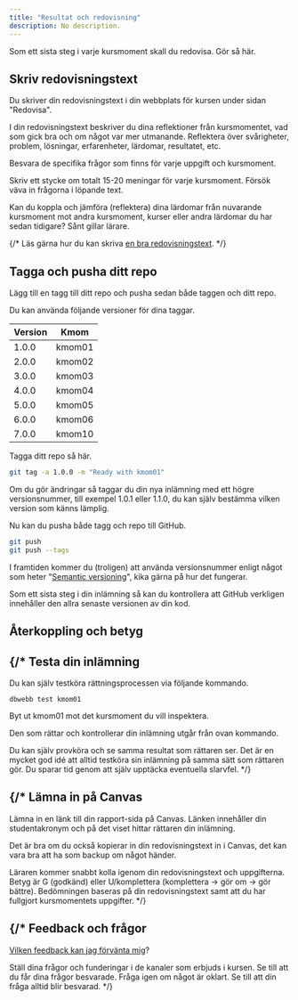 ```yaml
---
title: "Resultat och redovisning" 
description: No description.
---
```


Som ett sista steg i varje kursmoment skall du redovisa. Gör så här.



## Skriv redovisningstext

Du skriver din redovisningstext i din webbplats för kursen under sidan "Redovisa".

I din redovisningstext beskriver du dina reflektioner från kursmomentet, vad som gick bra och om något var mer utmanande. Reflektera över svårigheter, problem, lösningar, erfarenheter, lärdomar, resultatet, etc.

Besvara de specifika frågor som finns för varje uppgift och kursmoment.

Skriv ett stycke om totalt 15-20 meningar för varje kursmoment. Försök väva in frågorna i löpande text.

Kan du koppla och jämföra (reflektera) dina lärdomar från nuvarande kursmoment mot andra kursmoment, kurser eller andra lärdomar du har sedan tidigare? Sånt gillar lärare.

{/*
Läs gärna hur du kan skriva [en bra redovisningstext](kurser/faq/att-skriva-en-bra-redovisningstext).
*/}



## Tagga och pusha ditt repo

Lägg till en tagg till ditt repo och pusha sedan både taggen och ditt repo.

Du kan använda följande versioner för dina taggar.

| Version | Kmom   |
|---------|--------|
| 1.0.0   | kmom01 |
| 2.0.0   | kmom02 |
| 3.0.0   | kmom03 |
| 4.0.0   | kmom04 |
| 5.0.0   | kmom05 |
| 6.0.0   | kmom06 |
| 7.0.0   | kmom10 |

Tagga ditt repo så här.

```bash title="Lägg till en tagg på ditt repo med versionsnummer."
git tag -a 1.0.0 -m "Ready with kmom01"
```

Om du gör ändringar så taggar du din nya inlämning med ett högre versionsnummer, till exempel 1.0.1 eller 1.1.0, du kan själv bestämma vilken version som känns lämplig.

Nu kan du pusha både tagg och repo till GitHub.

```bash title="Pusha repo inklusive taggar."
git push
git push --tags
```

I framtiden kommer du (troligen) att använda versionsnummer enligt något som heter "[Semantic versioning](https://semver.org/)", kika gärna på hur det fungerar.

Som ett sista steg i din inlämning så kan du kontrollera att GitHub verkligen innehåller den allra senaste versionen av din kod.



## Återkoppling och betyg



{/*
Testa din inlämning
---------------------------------------

Du kan själv testköra rättningsprocessen via följande kommando.

```text
dbwebb test kmom01
```

Byt ut kmom01 mot det kursmoment du vill inspektera.

Den som rättar och kontrollerar din inlämning utgår från ovan kommando.

Du kan själv provköra och se samma resultat som rättaren ser. Det är en mycket god idé att alltid testköra sin inlämning på samma sätt som rättaren gör. Du sparar tid genom att själv upptäcka eventuella slarvfel.
*/}


{/*
Lämna in på Canvas 
---------------------------------------

Lämna in en länk till din rapport-sida på Canvas. Länken innehåller din studentakronym och på det viset hittar rättaren din inlämning.

Det är bra om du också kopierar in din redovisningstext in i Canvas, det kan vara bra att ha som backup om något händer.

Läraren kommer snabbt kolla igenom din redovisningstext och uppgifterna. Betyg är G (godkänd) eller U/komplettera (komplettera → gör om → gör bättre). Bedömningen baseras på din redovisningstext samt att du har fullgjort kursmomentets uppgifter.
*/}



{/*
Feedback och frågor 
---------------------------------------

[Vilken feedback kan jag förvänta mig](kurser/faq/vilken-feedback-far-man-pa-inlamningarna)?

Ställ dina frågor och funderingar i de kanaler som erbjuds i kursen. Se till att du får dina frågor besvarade. Fråga igen om något är oklart. Se till att din fråga alltid blir besvarad.
*/}
